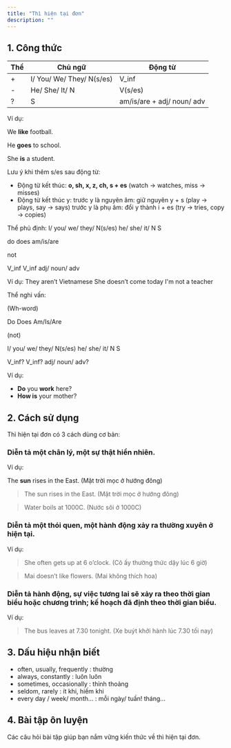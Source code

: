 ```yaml
---
title: "Thì hiện tại đơn"
description: ""
---
```


## 1. Công thức

| Thể  | Chủ ngữ                    | Động từ                       |
| ---- | -------------------------- | ----------------------------- |
| +    | I/ You/ We/ They/ N(s/es)  | V_inf                         |
| -    | He/ She/ It/ N             | V(s/es)                       |
| ?    | S                          | am/is/are + adj/ noun/ adv    |

Ví dụ: 

We **like** football.  

He **goes** to school.  

She **is** a student.

Lưu ý khi thêm s/es sau động từ:

- Động từ kết thúc: **o, sh, x, z, ch, s + es** (watch → watches, miss → misses)
- Động từ kết thúc y: trước y là nguyên âm: giữ nguyên y + s (play → plays, say → says)
trước y là phụ âm: đổi y thành i + es (try → tries, copy → copies)

Thể phủ định:
I/ you/ we/ they/ N(s/es)
he/ she/ it/ N
S

do 
does 
am/is/are


not

V_inf
V_inf
adj/ noun/ adv

Ví dụ: They aren’t Vietnamese
She doesn’t come today
I'm not a teacher

Thể nghi vấn:

(Wh-word)

Do
Does
Am/Is/Are


(not)

I/ you/ we/ they/ N(s/es)
he/ she/ it/ N
S

V_inf?
V_inf?
adj/ noun/ adv?

Ví dụ:   
- **Do** you **work** here?    
- **How is** your mother?

## 2. Cách sử dụng

Thì hiện tại đơn có 3 cách dùng cơ bản:

### Diễn tả một chân lý, một sự thật hiển nhiên.
Ví dụ: 

The **sun** rises in the East. (Mặt trời mọc ở hướng đông)

> The sun rises in the East. (Mặt trời mọc ở hướng đông)

> Water boils at 1000C. (Nước sôi ở 1000C)

### Diễn tả một thói quen, một hành động xảy ra thường xuyên ở hiện tại.

Ví dụ: 

> She often gets up at 6 o’clock. (Cô ấy thường thức dậy lúc 6 giờ)

> Mai doesn’t like flowers. (Mai không thích hoa)

### Diễn tả hành động, sự việc tương lai sẽ xảy ra theo thời gian biểu hoặc chương trình; kế hoạch đã định theo thời gian biểu.

Ví dụ: 
> The bus leaves at 7.30 tonight. (Xe buýt khởi hành lúc 7.30 tối nay)

## 3. Dấu hiệu nhận biết

- often, usually, frequently         : thường
- always, constantly                 : luôn luôn
- sometimes, occasionally            : thỉnh thoảng
- seldom, rarely                     : ít khi, hiếm khi
- every day / week/ month...         : mỗi ngày/ tuần! tháng...

## 4. Bài tập ôn luyện

Các câu hỏi bài tập giúp bạn nắm vững kiến thức về thì hiện tại đơn.

<Exercise />